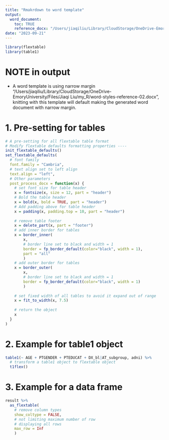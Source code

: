 ```yaml
---
title: "Rmakrdown to word template"
output: 
  word_document:
    toc: TRUE
    reference_docx: "/Users/jiaqiliu/Library/CloudStorage/OneDrive-EmoryUniversity/Files/Jiaqi Liu/my_R/word-styles-reference-02.docx"
date: "2023-09-21"
---
```


```r
library(flextable)
library(table1)
```

# NOTE in output
- A word template is using narrow margin "/Users/jiaqiliu/Library/CloudStorage/OneDrive-EmoryUniversity/Files/Jiaqi Liu/my_R/word-styles-reference-02.docx", knitting with this template will default making the generated word document with narrow margin.

# 1. Pre-setting for tables
```r
# A pre-setting for all flextable table format
# Modify flextable defaults formatting properties ----
init_flextable_defaults()
set_flextable_defaults(
  # font family
  font.family = "Cambria",
  # text align set to left align
  text.align = "left",
  # Other parameters
  post_process_docx = function(x) {
    # set font size for table header
    x = fontsize(x, size = 12, part = "header") 
    # Bold the table header
    x = bold(x, bold = TRUE, part = "header")
    # Add padding above for table header
    x = padding(x, padding.top = 10, part = "header")
    
    # remove table footer
    x = delete_part(x, part = "footer") 
    # add inner border for tables
    x = border_inner(
        x, 
        # border line set to black and width = 1
        border = fp_border_default(color="black", width = 1), 
        part = "all"
        ) 
    # add outer border for tables
    x = border_outer(
        x, 
        # border line set to black and width = 1
        border = fp_border_default(color="black", width = 1)
        )
    
    # set fixed width of all tables to avoid it expand out of range
    x = fit_to_width(x, 7.5)
    
    # return the object
    x
  }
)
```


# 2. Example for table1 object
```r
table1(~ AGE + PTGENDER + PTEDUCAT + DX_bl|AT_subgroup, adni) %>%
  # transform a table1 object to flextable object
  t1flex()
```

# 3. Example for a data frame
```r
result %>%
  as_flextable(
    # remove column types
    show_coltype = FALSE, 
    # not limiting maximum number of row
    # displaying all rows
    max_row = Inf
    )
```

